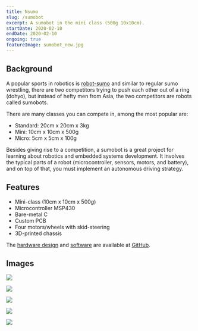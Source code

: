 ```yaml
---
title: Nsumo
slug: /sumobot
excerpt: A sumobot in the mini class (500g 10x10cm).
startDate: 2020-02-10
endDate: 2020-02-10
ongoing: true
featureImage: sumobot_new.jpg
---
```


## Background
A popular sports in robotics is [robot-sumo](https://en.wikipedia.org/wiki/Robot-sumo) and similar to
regular sumo wrestling, there are two competitors trying to push each other out of a ring (dohyo), but instead of hefty
men from Asia, the two competitors are robots called sumobots.

There are many classes you can compete in, among the most popular are:
* Standard: 20cm x 20cm x 3kg
* Mini: 10cm x 10cm x 500g
* Micro: 5cm x 5cm x 100g

Besides giving rise to a competition, a sumobot is a great project for learning about robotics
and embedded systems development. It involves the typical parts of a robot (microcontroller, sensors, motors, and battery), and on top of that, you must implement an autonomous driving strategy.

## Features
* Mini-class (10cm x 10cm x 500g)
* Microcontroller MSP430
* Bare-metal C
* Custom PCB
* Four motors/wheels with skid-steering
* 3D-printed chassis

The [hardware design](https://github.com/artfulbytes/nsumo_hardware) and [software](https://github.com/artfulbytes/nsumo_software) are available at [GitHub](https://github.com/artfulbytes).

## Images
![ ](./nsumo.jpg)

![ ](./nsumopcb.jpg)

![ ](./pcb.png)

![ ](./sysdiag.jpg)

![ ](./sw_arch.png)
